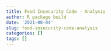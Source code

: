```yaml
---
title: Food Insecurity Code - Analysis
author: R package build
date: '2021-08-04'
slug: food-insecurity-code-analysis
categories: []
tags: []
---
```

